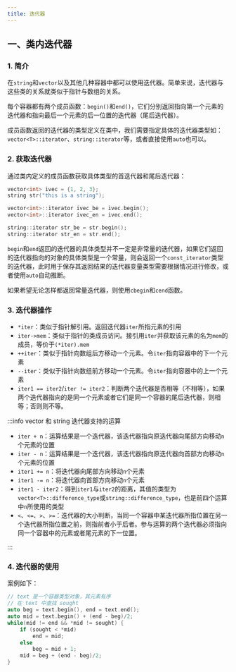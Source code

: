 ```yaml
---
title: 迭代器
---
```


## 一、类内迭代器

### 1. 简介

在`string`和`vector`以及其他几种容器中都可以使用迭代器。简单来说，迭代器与这些类的关系就类似于指针与数组的关系。

每个容器都有两个成员函数：`begin()`和`end()`，它们分别返回指向第一个元素的迭代器和指向最后一个元素的后一位置的迭代器（尾后迭代器）。

成员函数返回的迭代器的类型定义在类中，我们需要指定具体的迭代器类型如：`vector<T>::iterator`、`string::iterator`等，或者直接使用`auto`也可以。



### 2. 获取迭代器

通过类内定义的成员函数获取具体类型的首迭代器和尾后迭代器：

```c++
vector<int> ivec = {1, 2, 3};
string str("this is a string");

vector<int>::iterator ivec_be = ivec.begin();
vector<int>::iterator ivec_en = ivec.end();

string::iterator str_be = str.begin();
string::iterator str_en = str.end();
```

`begin`和`end`返回的迭代器的具体类型并不一定是非常量的迭代器，如果它们返回的迭代器指向的对象的具体类型是一个常量，则会返回一个`const_iterator`类型的迭代器，此时用于保存其返回结果的迭代器变量类型需要根据情况进行修改，或者使用`auto`自动推断。

如果希望无论怎样都返回常量迭代器，则使用`cbegin`和`cend`函数。



### 3. 迭代器操作

- `*iter`：类似于指针解引用。返回迭代器`iter`所指元素的引用
- `iter->mem`：类似于指针的类成员访问。接引用`iter`并获取该元素的名为`mem`的成员，等价于`(*iter).mem`
- `++iter`：类似于指针向数组后方移动一个元素。令`iter`指向容器中的下一个元素
- `--iter`：类似于指针向数组前方移动一个元素。令`iter`指向容器中的上一个元素
- `iter1 == iter2`/`iter != iter2`：判断两个迭代器是否相等（不相等），如果两个迭代器指向的是同一个元素或者它们是同一个容器的尾后迭代器，则相等；否则则不等。

:::info vector 和 string 迭代器支持的运算

- `iter + n`：运算结果是一个迭代器，该迭代器指向原迭代器向尾部方向移动`n`个元素的位置
- `iter - n`：运算结果是一个迭代器，该迭代器指向原迭代器向首部方向移动`n`个元素的位置
- `iter1 += n`：将迭代器向尾部方向移动`n`个元素
- `iter1 -= n`：将迭代器向首部方向移动`n`个元素
- `iter1 - iter2`：得到`iter1`与`iter2`的距离，其值的类型为`vector<T>::difference_type`或`string::difference_type`，也是前四个运算中`n`所使用的类型
- `<`、`<=`、`>`、`>=`：迭代器的大小判断，当同一个容器中某迭代器所指位置在另一个迭代器所指位置之前，则指前者小于后者。参与运算的两个迭代器必须指向同一个容器中的元素或者尾元素的下一位置。

:::



### 4. 迭代器的使用

案例如下：

```c++
// text 是一个容器类型对象，其元素有序
// 在 text 中查找 sought
auto beg = text.begin(), end = text.end();
auto mid = text.begin() + (end - beg)/2;
while(mid != end && *mid != sought) {
    if (sought < *mid)
        end = mid;
    else
        beg = mid + 1;
    mid = beg + (end - beg)/2;
}
```


